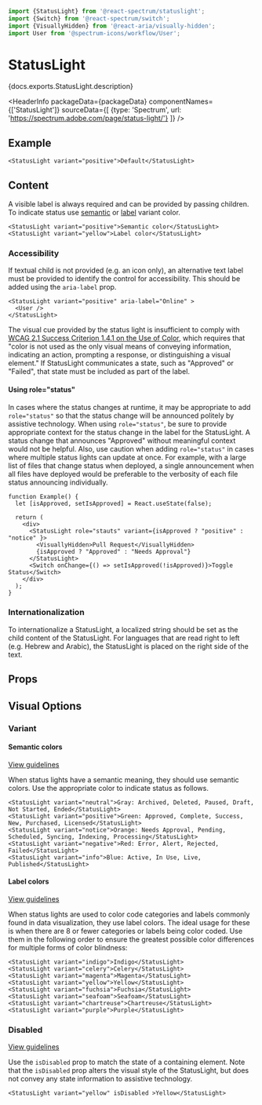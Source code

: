 

```jsx import
import {StatusLight} from '@react-spectrum/statuslight';
import {Switch} from '@react-spectrum/switch';
import {VisuallyHidden} from '@react-aria/visually-hidden';
import User from '@spectrum-icons/workflow/User';
```

# StatusLight

<p>{docs.exports.StatusLight.description}</p>

<HeaderInfo
  packageData={packageData}
  componentNames={['StatusLight']}
  sourceData={[
    {type: 'Spectrum', url: 'https://spectrum.adobe.com/page/status-light/'}
  ]} />

## Example

```tsx example
<StatusLight variant="positive">Default</StatusLight>
```

## Content

A visible label is always required and can be provided by passing children.
To indicate status use [semantic](#semantic-colors) or [label](#label-colors) variant color.

```tsx example
<StatusLight variant="positive">Semantic color</StatusLight>
<StatusLight variant="yellow">Label color</StatusLight>
```

### Accessibility

If textual child is not provided (e.g. an icon only),
an alternative text label must be provided to identify the control for accessibility. This should be added using
the `aria-label` prop.

```tsx example
<StatusLight variant="positive" aria-label="Online" >
  <User />
</StatusLight>
```

The visual cue provided by the status light is insufficient to comply with [WCAG 2.1 Success Criterion 1.4.1 on the Use of Color](https://www.w3.org/TR/WCAG21/#use-of-color),
which requires that "color is not used as the only visual means of conveying information, indicating an action,
prompting a response, or distinguishing a visual element."
If StatusLight communicates a state, such as "Approved" or "Failed", that state must be included as part of the label.

#### Using role="status"

In cases where the status changes at runtime,
it may be appropriate to add `role="status"` so that the status change will be announced politely by assistive technology.
When using `role="status"`, be sure to provide appropriate context for the status change in the label for the StatusLight.
A status change that announces "Approved" without meaningful context would not be helpful. 
Also, use caution when adding `role="status"` in cases where multiple status lights can update at once.
For example, with a large list of files that change status when deployed,
a single announcement when all files have deployed would be preferable to the verbosity of each file status announcing individually.

```tsx example
function Example() {
  let [isApproved, setIsApproved] = React.useState(false);

  return (
    <div>
      <StatusLight role="stauts" variant={isApproved ? "positive" : "notice" }>
        <VisuallyHidden>Pull Request</VisuallyHidden>
        {isApproved ? "Approved" : "Needs Approval"}
      </StatusLight>
      <Switch onChange={() => setIsApproved(!isApproved)}>Toggle Status</Switch>
    </div>
  );
}
```

### Internationalization

To internationalize a StatusLight, a localized string should be set as the child content of the StatusLight.
For languages that are read right to left (e.g. Hebrew and Arabic), the StatusLight is placed on the right side of the text.

## Props

<PropTable component={docs.exports.StatusLight} links={docs.links} />

## Visual Options

### Variant

#### Semantic colors
[View guidelines](https://spectrum.adobe.com/page/status-light/#Semantic-variants)

When status lights have a semantic meaning, they should use semantic colors.
Use the appropriate color to indicate status as follows.

```tsx example
<StatusLight variant="neutral">Gray: Archived, Deleted, Paused, Draft, Not Started, Ended</StatusLight>
<StatusLight variant="positive">Green: Approved, Complete, Success, New, Purchased, Licensed</StatusLight>
<StatusLight variant="notice">Orange: Needs Approval, Pending, Scheduled, Syncing, Indexing, Processing</StatusLight>
<StatusLight variant="negative">Red: Error, Alert, Rejected, Failed</StatusLight>
<StatusLight variant="info">Blue: Active, In Use, Live, Published</StatusLight>
```

#### Label colors
[View guidelines](https://spectrum.adobe.com/page/status-light/#Non-semantic-variants)

When status lights are used to color code categories and labels commonly found in data visualization,
they use label colors. The ideal usage for these is when there are 8 or fewer categories or labels being color coded.
Use them in the following order to ensure the greatest possible color differences for multiple forms of color blindness:

```tsx example
<StatusLight variant="indigo">Indigo</StatusLight>
<StatusLight variant="celery">Celery</StatusLight>
<StatusLight variant="magenta">Magenta</StatusLight>
<StatusLight variant="yellow">Yellow</StatusLight>
<StatusLight variant="fuchsia">Fuchsia</StatusLight>
<StatusLight variant="seafoam">Seafoam</StatusLight>
<StatusLight variant="chartreuse">Chartreuse</StatusLight>
<StatusLight variant="purple">Purple</StatusLight>
```

### Disabled
[View guidelines](https://spectrum.adobe.com/page/status-light/#Disabled)

Use the `isDisabled` prop to match the state of a containing element.
Note that the `isDisabled` prop alters the visual style of the StatusLight,
but does not convey any state information to assistive technology.

```tsx example
<StatusLight variant="yellow" isDisabled >Yellow</StatusLight>
```
